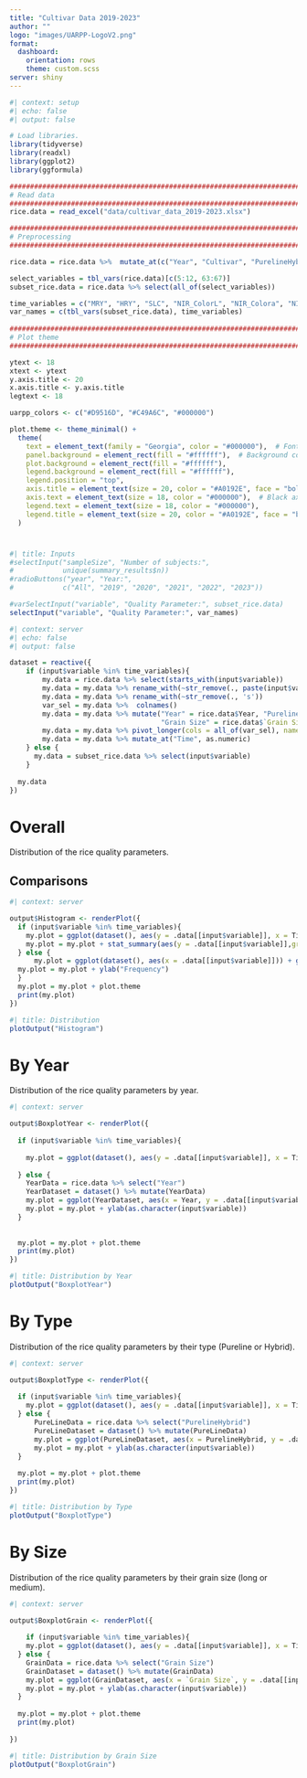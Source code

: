 ```yaml
---
title: "Cultivar Data 2019-2023"
author: ""
logo: "images/UARPP-LogoV2.png"
format: 
  dashboard:
    orientation: rows
    theme: custom.scss
server: shiny
---
```


```r
#| context: setup
#| echo: false
#| output: false

# Load libraries.
library(tidyverse)
library(readxl)
library(ggplot2)
library(ggformula)

################################################################################
# Read data
################################################################################
rice.data = read_excel("data/cultivar_data_2019-2023.xlsx")

################################################################################
# Preprocessing
################################################################################

rice.data = rice.data %>%  mutate_at(c("Year", "Cultivar", "PurelineHybrid", "Grain Size"), as.factor)

select_variables = tbl_vars(rice.data)[c(5:12, 63:67)]
subset_rice.data = rice.data %>% select(all_of(select_variables))

time_variables = c("MRY", "HRY", "SLC", "NIR_ColorL", "NIR_Colora", "NIR_Colorb", "NIR_ProtCont", "HCM_L", "HCM_a", "HCM_b")
var_names = c(tbl_vars(subset_rice.data), time_variables)
 
################################################################################
# Plot theme
################################################################################

ytext <- 18
xtext <- ytext
y.axis.title <- 20
x.axis.title <- y.axis.title
legtext <- 18

uarpp_colors <- c("#D9516D", "#C49A6C", "#000000")

plot.theme <- theme_minimal() +
  theme(
    text = element_text(family = "Georgia", color = "#000000"),  # Font and text color
    panel.background = element_rect(fill = "#ffffff"),  # Background color
    plot.background = element_rect(fill = "#ffffff"),
    legend.background = element_rect(fill = "#ffffff"),
    legend.position = "top",
    axis.title = element_text(size = 20, color = "#A0192E", face = "bold"),  # Red axis labels
    axis.text = element_text(size = 18, color = "#000000"),  # Black axis text
    legend.text = element_text(size = 18, color = "#000000"),
    legend.title = element_text(size = 20, color = "#A0192E", face = "bold")
  )


```


# {.sidebar}

```r
#| title: Inputs
#selectInput("sampleSize", "Number of subjects:", 
#            unique(summary_results$n))
#radioButtons("year", "Year:", 
#            c("All", "2019", "2020", "2021", "2022", "2023"))

#varSelectInput("variable", "Quality Parameter:", subset_rice.data)
selectInput("variable", "Quality Parameter:", var_names)
```

```r
#| context: server
#| echo: false
#| output: false

dataset = reactive({
    if (input$variable %in% time_variables){
        my.data = rice.data %>% select(starts_with(input$variable))
        my.data = my.data %>% rename_with(~str_remove(., paste(input$variable, '_', sep = '')))
        my.data = my.data %>% rename_with(~str_remove(., 's'))
        var_sel = my.data %>%  colnames()
        my.data = my.data %>% mutate("Year" = rice.data$Year, "PurelineHybrid" = rice.data$PurelineHybrid,
                                     "Grain Size" = rice.data$`Grain Size`)
        my.data = my.data %>% pivot_longer(cols = all_of(var_sel), names_to = "Time", values_to = input$variable)
        my.data = my.data %>% mutate_at("Time", as.numeric)  
    } else {
      my.data = subset_rice.data %>% select(input$variable)    
    }
    
  my.data
})

```


# Overall

Distribution of the rice quality parameters.

## Comparisons

```r
#| context: server

output$Histogram <- renderPlot({
  if (input$variable %in% time_variables){
    my.plot = ggplot(dataset(), aes(y = .data[[input$variable]], x = Time)) + geom_point(color = uarpp_colors[1])
    my.plot = my.plot + stat_summary(aes(y = .data[[input$variable]],group=1), fun.y=mean, colour=uarpp_colors[2], geom="line",group=1)
  } else { 
      my.plot = ggplot(dataset(), aes(x = .data[[input$variable]])) + geom_histogram(color = uarpp_colors[3], fill = uarpp_colors[1], alpha=0.7) 
  my.plot = my.plot + ylab("Frequency")
  }
  my.plot = my.plot + plot.theme
  print(my.plot)
})
```

```r
#| title: Distribution
plotOutput("Histogram")
```

# By Year

Distribution of the rice quality parameters by year.

```r
#| context: server

output$BoxplotYear <- renderPlot({
  
  if (input$variable %in% time_variables){
    
    my.plot = ggplot(dataset(), aes(y = .data[[input$variable]], x = Time, color = Year, group = Year)) + stat_summary(geom = "line", fun.y = mean, color = uarpp_colors[1]) + stat_summary(geom = "point", fun.y = mean, color = uarpp_colors[2])
    
  } else {
    YearData = rice.data %>% select("Year")
    YearDataset = dataset() %>% mutate(YearData)
    my.plot = ggplot(YearDataset, aes(x = Year, y = .data[[input$variable]])) + geom_boxplot(color = uarpp_colors[3], fill = uarpp_colors[1], alpha=0.7) 
    my.plot = my.plot + ylab(as.character(input$variable))  
  }
  
  
  my.plot = my.plot + plot.theme
  print(my.plot)
})
```

```r
#| title: Distribution by Year
plotOutput("BoxplotYear")
```

# By Type

Distribution of the rice quality parameters by their type (Pureline or Hybrid).

```r
#| context: server

output$BoxplotType <- renderPlot({
  
  if (input$variable %in% time_variables){
    my.plot = ggplot(dataset(), aes(y = .data[[input$variable]], x = Time, color = PurelineHybrid, group = PurelineHybrid)) + stat_summary(geom = "line", fun.y = mean, color = uarpp_colors[1]) + stat_summary(geom = "point", fun.y = mean, color = uarpp_colors[2])
  } else {
      PureLineData = rice.data %>% select("PurelineHybrid")
      PureLineDataset = dataset() %>% mutate(PureLineData)
      my.plot = ggplot(PureLineDataset, aes(x = PurelineHybrid, y = .data[[input$variable]])) + geom_boxplot(color = uarpp_colors[3], fill = uarpp_colors[1], alpha=0.7) 
      my.plot = my.plot + ylab(as.character(input$variable))
  }
  
  my.plot = my.plot + plot.theme
  print(my.plot)
})
```

```r
#| title: Distribution by Type
plotOutput("BoxplotType")
```

# By Size

Distribution of the rice quality parameters by their grain size (long or medium).

```r
#| context: server

output$BoxplotGrain <- renderPlot({
  
    if (input$variable %in% time_variables){
    my.plot = ggplot(dataset(), aes(y = .data[[input$variable]], x = Time, color = `Grain Size`, group = `Grain Size`)) + stat_summary(geom = "line", fun.y = mean, color = uarpp_colors[1]) + stat_summary(geom = "point", fun.y = mean, color = uarpp_colors[2])
  } else {
    GrainData = rice.data %>% select("Grain Size")
    GrainDataset = dataset() %>% mutate(GrainData)
    my.plot = ggplot(GrainDataset, aes(x = `Grain Size`, y = .data[[input$variable]])) + geom_boxplot(color = uarpp_colors[3], fill = uarpp_colors[1], alpha=0.7) 
    my.plot = my.plot + ylab(as.character(input$variable))
  }
  
  my.plot = my.plot + plot.theme
  print(my.plot)
  
})
```

```r
#| title: Distribution by Grain Size
plotOutput("BoxplotGrain")
```
